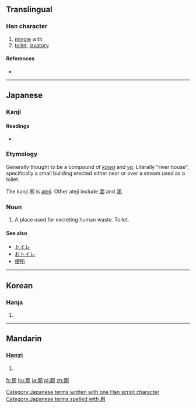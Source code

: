 {{also|厕|廁}}
==Translingual==

===Han character===
{{Han char|rn=27|rad=厂|as=09|sn=11|four=|canj=一月金弓 (MBCN)|ids=⿸[[厂]][[則]]}}

# [[mingle]] with
# [[toilet]], [[lavatory]]

====References====
* {{Han ref|kx=0162.130|dkj=02981|dj=0370.010|hdz=10075.120|uh=53A0|ud=21408}}

----

==Japanese==

===Kanji===
{{ja-kanji|grade=|rs=厂09}}

====Readings====
* {{ja-readings|on=[[し]] (shi)|kun=[[かわや]] (kawaya)}}

===Etymology===

Generally thought to be a compound of ''[[川|kawa]]'' and ''[[屋|ya]]''. Literally "river house", specifically a small building erected either near or over a stream used as a toilet.

The kanji 厠 is [[ateji]]. Other ateji include [[圊]] and [[溷]].

===Noun===
{{ja-noun|k|hira=かわや|hku=かはや|hhira=かはや|rom=kawaya}}

# A place used for excreting human waste. Toilet.

====See also====
* [[トイレ]]
* [[おトイレ]]
* [[便所]]

[[Category:Japanese terms written with one Han script character]]
[[Category:Japanese terms spelled with 厠]]

----

==Korean==

===Hanja===
{{ko-hanja|hangeul=측|rv=cheuk|mr=ch'ŭk}}

# {{defn|lang=ko|sort=厂09}}

----

==Mandarin==

===Hanzi===
{{cmn-hanzi|sim=厕|pin=[[cè]] ([[ce4]])|wg=ts'e<sup>4</sup>}}

# {{defn|lang=cmn|sort=厂09}}

[[fr:厠]]
[[hu:厠]]
[[ja:厠]]
[[pl:厠]]
[[zh:厠]]